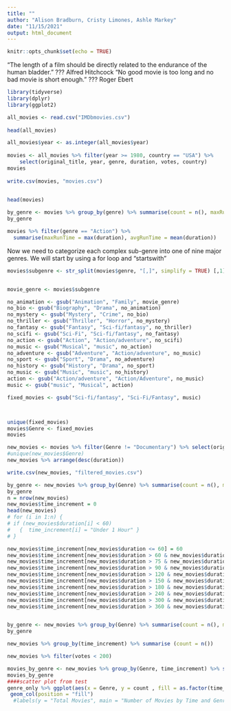```yaml
---
title: ""
author: "Alison Bradburn, Cristy Limones, Ashle Markey"
date: "11/15/2021"
output: html_document
---
```


```r
knitr::opts_chunk$set(echo = TRUE)
```

"The length of a film should be directly related to the endurance of the human bladder."
??? Alfred Hitchcock
"No good movie is too long and no bad movie is short enough."
??? Roger Ebert

```r
library(tidyverse)
library(dplyr)
library(ggplot2)

all_movies <- read.csv("IMDbmovies.csv")
 
head(all_movies)

all_movies$year <- as.integer(all_movies$year)
 
movies <- all_movies %>% filter(year >= 1980, country == "USA") %>%
    select(original_title, year, genre, duration, votes, country)
movies
 
write.csv(movies, "movies.csv")
 
```


```r




head(movies)

by_genre <- movies %>% group_by(genre) %>% summarise(count = n(), maxRunTime = max(duration), avgRunTime = mean(duration) )
by_genre

movies %>% filter(genre == "Action") %>%
  summarise(maxRunTime = max(duration), avgRunTime = mean(duration))

```
Now we need to categorize each complex sub-genre into one of nine major genres. We will start by using a for loop and "startswith"

```r


movies$subgenre <- str_split(movies$genre, "[,]", simplify = TRUE) [,1]


movie_genre <- movies$subgenre

no_animation <- gsub("Animation", "Family", movie_genre)
no_bio <- gsub("Biography", "Drama", no_animation)
no_mystery <- gsub("Mystery", "Crime", no_bio)
no_thriller <- gsub("Thriller", "Horror", no_mystery)
no_fantasy <- gsub("Fantasy", "Sci-fi/fantasy", no_thriller)
no_scifi <- gsub("Sci-Fi", "Sci-fi/fantasy", no_fantasy)
no_action <- gsub("Action", "Action/adventure", no_scifi)
no_music <- gsub("Musical", "music", no_action)
no_adventure <- gsub("Adventure", "Action/adventure", no_music)
no_sport <- gsub("Sport", "Drama", no_adventure)
no_history <- gsub("History", "Drama", no_sport)
no_music <- gsub("Music", "music", no_history)
action <- gsub("Action/adventure", "Action/Adventure", no_music)
music <- gsub("music", "Musical", action)

fixed_movies <- gsub("Sci-fi/fantasy", "Sci-Fi/Fantasy", music)



unique(fixed_movies)
movies$Genre <- fixed_movies
movies

new_movies <- movies %>% filter(Genre != "Documentary") %>% select(original_title, year, Genre, duration, votes)
#unique(new_movies$Genre)
new_movies %>% arrange(desc(duration))

write.csv(new_movies, "filtered_movies.csv")

```
```r
by_genre <- new_movies %>% group_by(Genre) %>% summarise(count = n(), maxRunTime = max(duration), avgRunTime = mean(duration) )
by_genre
n = nrow(new_movies)
new_movies$time_increment = 0
head(new_movies)
# for (i in 1:n) {
# if (new_movies$duration[i] < 60)
#   {  time_increment[i] = "Under 1 Hour" }
# }

new_movies$time_increment[new_movies$duration <= 60] = 60
new_movies$time_increment[new_movies$duration > 60 & new_movies$duration <= 75] = 75
new_movies$time_increment[new_movies$duration > 75 & new_movies$duration <= 90] = 90
new_movies$time_increment[new_movies$duration > 90 & new_movies$duration <= 120] = 120
new_movies$time_increment[new_movies$duration > 120 & new_movies$duration <= 150] = 150
new_movies$time_increment[new_movies$duration > 150 & new_movies$duration <= 180] = 180
new_movies$time_increment[new_movies$duration > 180 & new_movies$duration <= 240] = 240
new_movies$time_increment[new_movies$duration > 240 & new_movies$duration <= 300] = 300
new_movies$time_increment[new_movies$duration > 300 & new_movies$duration <= 360] = 360
new_movies$time_increment[new_movies$duration > 360 & new_movies$duration <= 420] = 420


by_genre <- new_movies %>% group_by(Genre) %>% summarise(count = n(), maxRunTime = max(duration), avgRunTime = mean(duration) )
by_genre

new_movies %>% group_by(time_increment) %>% summarise (count = n())

new_movies %>% filter(votes < 200)


```
```r
movies_by_genre <- new_movies %>% group_by(Genre, time_increment) %>% summarise(count = n())
movies_by_genre
####scatter plot from test
genre_only %>% ggplot(aes(x = Genre, y = count , fill = as.factor(time_increment))) +
 geom_col(position = "fill") 
  #labels(y = "Total Movies", main = "Number of Movies by Time and Genre")
```


